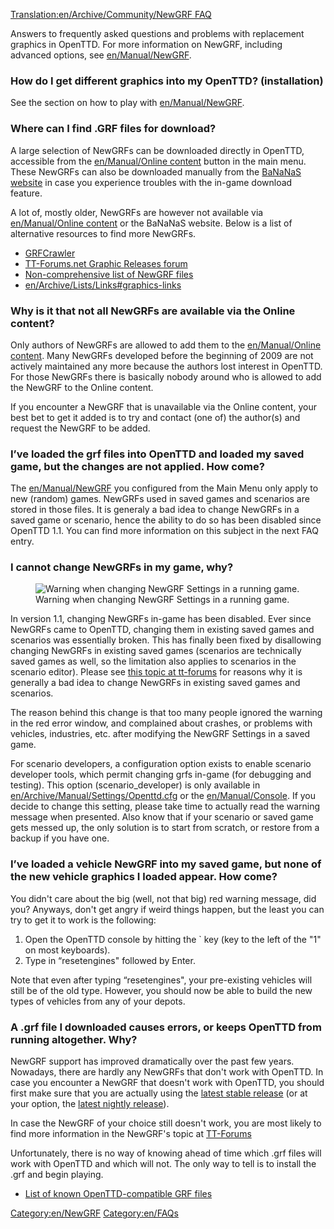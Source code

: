 [[Translation:en/Archive/Community/NewGRF FAQ]]

{{en/Feature|0.4}}

Answers to frequently asked questions and problems with replacement graphics in OpenTTD.  For more information on NewGRF, including advanced options, see [[en/Manual/NewGRF]].

===How do I get different graphics into my OpenTTD? (installation)===
See the section on how to play with [[en/Manual/NewGRF]].

===Where can I find .GRF files for download?===

A large selection of NewGRFs can be downloaded directly in OpenTTD, accessible from the [[en/Manual/Online content]] button in the main menu. These NewGRFs can also be downloaded manually from the [http://bananas.openttd.org/ BaNaNaS website] in case you experience troubles with the in-game download feature.

A lot of, mostly older, NewGRFs are however not available via [[en/Manual/Online content]] or the BaNaNaS website. Below is a list of alternative resources to find more NewGRFs.

* [http://grfcrawler.tt-forums.net/ GRFCrawler]
* [http://www.tt-forums.net/viewforum.php?f=67 TT-Forums.net Graphic Releases forum]
* [[en/Community/NewGRF/Main Page|Non-comprehensive list of NewGRF files]]
* [[en/Archive/Lists/Links#graphics-links]]

===Why is it that not all NewGRFs are available via the Online content?===

Only authors of NewGRFs are allowed to add them to the [[en/Manual/Online content]]. Many NewGRFs developed before the beginning of 2009 are not actively maintained any more because the authors lost interest in OpenTTD. For those NewGRFs there is basically nobody around who is allowed to add the NewGRF to the Online content.

If you encounter a NewGRF that is unavailable via the Online content, your best bet to get it added is to try and contact (one of) the author(s) and request the NewGRF to be added.

===I’ve loaded the grf files into OpenTTD and loaded my saved game, but the changes are not applied. How come?===

The [[en/Manual/NewGRF]] you configured from the Main Menu only apply to new (random) games. NewGRFs used in saved games and scenarios are stored in those files. It is generaly a bad idea to change NewGRFs in a saved game or scenario, hence the ability to do so has been disabled since OpenTTD 1.1. You can find more information on this subject in the next FAQ entry.

===I cannot change NewGRFs in my game, why?===
[[File:en/Archive/Community/Newgrf warning.png|frame|right|Warning when changing NewGRF Settings in a running game.]]

In version 1.1, changing NewGRFs in-game has been disabled. Ever since NewGRFs came to OpenTTD, changing them in existing saved games and scenarios was essentially broken. This has finally been fixed by disallowing changing NewGRFs in existing saved games (scenarios are technically saved games as well, so the limitation also applies to scenarios in the scenario editor). Please see [http://www.tt-forums.net/viewtopic.php?f=29&t=53881 this topic at tt-forums] for reasons why it is generally a bad idea to change NewGRFs in existing saved games and scenarios.

The reason behind this change is that too many people ignored the warning in the red error window, and complained about crashes, or problems with vehicles, industries, etc. after modifying the NewGRF Settings in a saved game.

For scenario developers, a configuration option exists to enable scenario developer tools, which permit changing grfs in-game (for debugging and testing). This option (scenario_developer) is only available in [[en/Archive/Manual/Settings/Openttd.cfg]] or the [[en/Manual/Console]]. If you decide to change this setting, please take time to actually read the warning message when presented. Also know that if your scenario or saved game gets messed up, the only solution is to start from scratch, or restore from a backup if you have one.

===I’ve loaded a vehicle NewGRF into my saved game, but none of the new vehicle graphics I loaded appear. How come?===

You didn't care about the big (well, not that big) red warning message, did you? Anyways, don't get angry if weird things happen, but the least you can try to get it to work is the following:

# Open the OpenTTD console by hitting the ` key (key to the left of the "1" on most keyboards).
# Type in “resetengines" followed by Enter.

Note that even after typing “resetengines", your pre-existing vehicles will still be of the old type.  However, you should now be able to build the new types of vehicles from any of your depots.

===A .grf file I downloaded causes errors, or keeps OpenTTD from running altogether.  Why?===

NewGRF support has improved dramatically over the past few years. Nowadays, there are hardly any NewGRFs that don't work with OpenTTD. In case you encounter a NewGRF that doesn't work with OpenTTD, you should first make sure that you are actually using the [http://www.openttd.org/en/download-stable latest stable release] (or at your option, the [http://www.openttd.org/en/download-trunk latest nightly release]).

In case the NewGRF of your choice still doesn't work, you are most likely to find more information in the NewGRF's topic at [http://www.tt-forums.net/viewforum.php?f=66 TT-Forums]

Unfortunately, there is no way of knowing ahead of time which .grf files will work with OpenTTD and which will not.  The only way to tell is to install the .grf and begin playing.

* [[en/Community/NewGRF/Main Page|List of known OpenTTD-compatible GRF files]]





[[Category:en/NewGRF]]
[[Category:en/FAQs]]